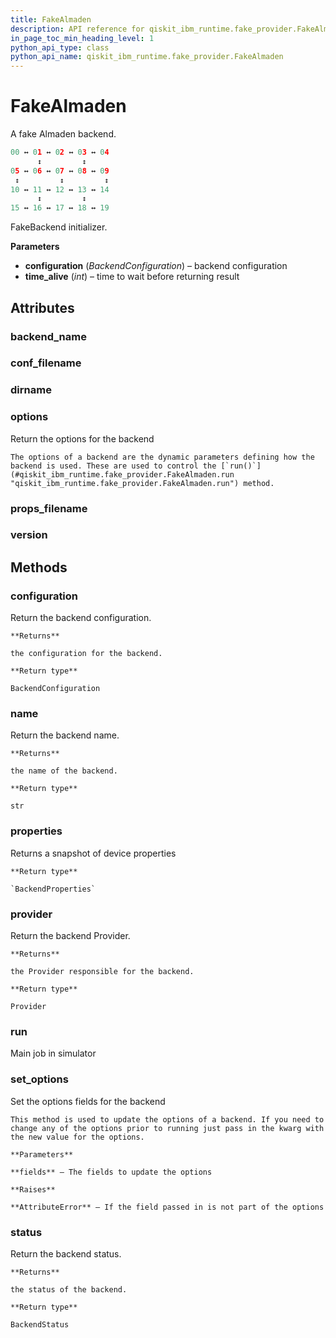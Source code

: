```yaml
---
title: FakeAlmaden
description: API reference for qiskit_ibm_runtime.fake_provider.FakeAlmaden
in_page_toc_min_heading_level: 1
python_api_type: class
python_api_name: qiskit_ibm_runtime.fake_provider.FakeAlmaden
---
```


# FakeAlmaden

<Class id="qiskit_ibm_runtime.fake_provider.FakeAlmaden" isDedicatedPage={true} github="https://github.com/Qiskit/qiskit-ibm-runtime/tree/main/qiskit_ibm_runtime/fake_provider/backends/almaden/fake_almaden.py#L41-L58" signature="FakeAlmaden" modifiers="class">
  A fake Almaden backend.

  ```python
  00 ↔ 01 ↔ 02 ↔ 03 ↔ 04
        ↕         ↕
  05 ↔ 06 ↔ 07 ↔ 08 ↔ 09
   ↕         ↕         ↕
  10 ↔ 11 ↔ 12 ↔ 13 ↔ 14
        ↕         ↕
  15 ↔ 16 ↔ 17 ↔ 18 ↔ 19
  ```

  FakeBackend initializer.

  **Parameters**

  *   **configuration** (*BackendConfiguration*) – backend configuration
  *   **time\_alive** (*int*) – time to wait before returning result

  ## Attributes

  ### backend\_name

  <Attribute id="qiskit_ibm_runtime.fake_provider.FakeAlmaden.backend_name" attributeValue="'fake_almaden'" />

  ### conf\_filename

  <Attribute id="qiskit_ibm_runtime.fake_provider.FakeAlmaden.conf_filename" attributeValue="'conf_almaden.json'" />

  ### dirname

  <Attribute id="qiskit_ibm_runtime.fake_provider.FakeAlmaden.dirname" attributeValue="'/home/runner/work/qiskit-ibm-runtime/qiskit-ibm-runtime/qiskit_ibm_runtime/fake_provider/backends/almaden'" />

  ### options

  <Attribute id="qiskit_ibm_runtime.fake_provider.FakeAlmaden.options">
    Return the options for the backend

    The options of a backend are the dynamic parameters defining how the backend is used. These are used to control the [`run()`](#qiskit_ibm_runtime.fake_provider.FakeAlmaden.run "qiskit_ibm_runtime.fake_provider.FakeAlmaden.run") method.
  </Attribute>

  ### props\_filename

  <Attribute id="qiskit_ibm_runtime.fake_provider.FakeAlmaden.props_filename" attributeValue="'props_almaden.json'" />

  ### version

  <Attribute id="qiskit_ibm_runtime.fake_provider.FakeAlmaden.version" attributeValue="1" />

  ## Methods

  ### configuration

  <Function id="qiskit_ibm_runtime.fake_provider.FakeAlmaden.configuration" signature="configuration()">
    Return the backend configuration.

    **Returns**

    the configuration for the backend.

    **Return type**

    BackendConfiguration
  </Function>

  ### name

  <Function id="qiskit_ibm_runtime.fake_provider.FakeAlmaden.name" signature="name()">
    Return the backend name.

    **Returns**

    the name of the backend.

    **Return type**

    str
  </Function>

  ### properties

  <Function id="qiskit_ibm_runtime.fake_provider.FakeAlmaden.properties" github="https://github.com/Qiskit/qiskit-ibm-runtime/tree/main/qiskit_ibm_runtime/fake_provider/fake_qasm_backend.py#L44-L48" signature="properties()">
    Returns a snapshot of device properties

    **Return type**

    `BackendProperties`
  </Function>

  ### provider

  <Function id="qiskit_ibm_runtime.fake_provider.FakeAlmaden.provider" signature="provider()">
    Return the backend Provider.

    **Returns**

    the Provider responsible for the backend.

    **Return type**

    Provider
  </Function>

  ### run

  <Function id="qiskit_ibm_runtime.fake_provider.FakeAlmaden.run" github="https://github.com/Qiskit/qiskit-ibm-runtime/tree/main/qiskit_ibm_runtime/fake_provider/fake_backend.py#L622-L653" signature="run(run_input, **kwargs)">
    Main job in simulator
  </Function>

  ### set\_options

  <Function id="qiskit_ibm_runtime.fake_provider.FakeAlmaden.set_options" signature="set_options(**fields)">
    Set the options fields for the backend

    This method is used to update the options of a backend. If you need to change any of the options prior to running just pass in the kwarg with the new value for the options.

    **Parameters**

    **fields** – The fields to update the options

    **Raises**

    **AttributeError** – If the field passed in is not part of the options
  </Function>

  ### status

  <Function id="qiskit_ibm_runtime.fake_provider.FakeAlmaden.status" signature="status()">
    Return the backend status.

    **Returns**

    the status of the backend.

    **Return type**

    BackendStatus
  </Function>
</Class>

